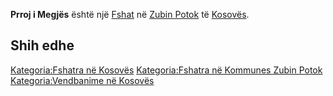 {{Fshat në Kosovës
 | Emri                = Prroj i Megjës
| sqi_D_name = Prroj i Megjës
| sqi_D_FULL_NAME_RO = Prroj i Megjës
| sqi_D_FULL_NAME_ND_RO = Prroj i Megjes
| sqi_D_SORT_NAME_RG = PRROJIMEGJES
| sqi_D_FULL_NAME_RG = Prroj i Megjës
| sqi_D_FULL_NAME_ND_RG = Prroj i Megjes
| sqi_V_name = Megjegji Potok
| sqi_V_FULL_NAME_RO = Megjegji Potok Megjipotok
| sqi_V_FULL_NAME_ND_RO = Megjegji Potok Megjipotok
| sqi_V_SORT_NAME_RG = MEGJEGJIPOTOK MEGJIPOTOK
| sqi_V_FULL_NAME_RG = Megjegji Potok Megjipotok
| sqi_V_FULL_NAME_ND_RG = Megjegji Potok Megjipotok
| srp_N_name = Međeđi Potok
| srp_N_FULL_NAME_RO = Međeđi Potok
| srp_N_FULL_NAME_ND_RO = Mededi Potok
| srp_N_SORT_NAME_RG = MEDEDIPOTOK
| srp_N_FULL_NAME_RG = Međeđi Potok
| srp_N_FULL_NAME_ND_RG = Mededi Potok
| srp_NS_name = Међеђи Поток
| srp_NS_FULL_NAME_RO = Међеђи Поток
| srp_NS_FULL_NAME_ND_RO = Међеђи Поток
| srp_NS_SORT_NAME_RG = МЕЂЕЂИПОТОК
| srp_NS_FULL_NAME_RG = Међеђи Поток
| srp_NS_FULL_NAME_ND_RG = Међеђи Поток
| srp_V_name = Medveđi Potok
| srp_V_FULL_NAME_RO = Medveđi Potok
| srp_V_FULL_NAME_ND_RO = Medvedi Potok
| srp_V_SORT_NAME_RG = MEDVEDIPOTOK
| srp_V_FULL_NAME_RG = Medveđi Potok
| srp_V_FULL_NAME_ND_RG = Medvedi Potok
| srp_VS_name = Медвеђи Поток
| srp_VS_FULL_NAME_RO = Медвеђи Поток
| srp_VS_FULL_NAME_ND_RO = Медвеђи Поток
| srp_VS_SORT_NAME_RG = МЕДВЕЂИПОТОК
| srp_VS_FULL_NAME_RG = Медвеђи Поток
| srp_VS_FULL_NAME_ND_RG = Медвеђи Поток

 | Emri (Rasa dhanore) = 
 | Figura              = 
 | Shteti              = Kosovo
 | Komuna              = Zubin Potok
 | Kodi postar         = 
 | Sipërfaqja          = 

 | Popullsia           = 

 | Regj. i popullsisë  = 
 | Dend. e popullsisë  = 
 | Faqja zyrtare       = 
 <!--- Koordinatat ----> 
 | Gjerësia            = 42.960556
 | Gjatësia            = 20.622222
 | Lartësia            = 
}}
'''Prroj i Megjës''' është një [[Fshat]] në [[Zubin Potok]] të [[Kosovës]].

<!-- == Gjeografia == -->
<!-- == Historia == -->
<!-- == Demografia == -->
== Shih edhe ==
{{Komuna Zubin Potok}}
{{Kosovo-Administrata-Cung}}

[[Kategoria:Fshatra në Kosovës]]
[[Kategoria:Fshatra në Kommunes Zubin Potok]]
[[Kategoria:Vendbanime në Kosovës]]